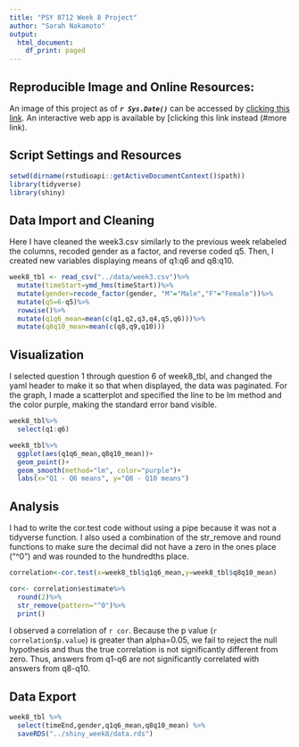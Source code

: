 ```yaml
---
title: "PSY 8712 Week 8 Project"
author: "Sarah Nakamoto"
output: 
  html_document:
    df_print: paged
---
```


## **Reproducible Image and Online Resources:**

An image of this project as of ***`r Sys.Date()`*** can be accessed by [clicking this link](#mybinder.org). An interactive web app is available by [clicking this link instead (#more link).

## **Script Settings and Resources**

```r
setwd(dirname(rstudioapi::getActiveDocumentContext()$path))
library(tidyverse)
library(shiny)
```

## **Data Import and Cleaning**

Here I have cleaned the week3.csv similarly to the previous week relabeled the columns, recoded gender as a factor, and reverse coded q5. Then, I created new variables displaying means of q1:q6 and q8:q10.

```r
week8_tbl <- read_csv("../data/week3.csv")%>%
  mutate(timeStart=ymd_hms(timeStart))%>%
  mutate(gender=recode_factor(gender, "M"="Male","F"="Female"))%>% 
  mutate(q5=6-q5)%>%
  rowwise()%>%
  mutate(q1q6_mean=mean(c(q1,q2,q3,q4,q5,q6)))%>%
  mutate(q8q10_mean=mean(c(q8,q9,q10)))
```

## **Visualization**

I selected question 1 through question 6 of week8_tbl, and changed the yaml header to make it so that when displayed, the data was paginated. For the graph, I made a scatterplot and specified the line to be lm method and the color purple, making the standard error band visible.

```r
week8_tbl%>%
  select(q1:q6)
```

```r
week8_tbl%>%
  ggplot(aes(q1q6_mean,q8q10_mean))+
  geom_point()+
  geom_smooth(method="lm", color="purple")+
  labs(x="Q1 - Q6 means", y="Q8 - Q10 means")

```

## **Analysis**

I had to write the cor.test code without using a pipe because it was not a tidyverse function. I also used a combination of the str_remove and round functions to make sure the decimal did not have a zero in the ones place ("\^0") and was rounded to the hundredths place.

```r
correlation<-cor.test(x=week8_tbl$q1q6_mean,y=week8_tbl$q8q10_mean)

cor<- correlation$estimate%>%
  round(2)%>%
  str_remove(pattern="^0")%>%
  print()
```

I observed a correlation of `r cor`. Because the p value (`r correlation$p.value`) is greater than alpha=0.05, we fail to reject the null hypothesis and thus the true correlation is not significantly different from zero. Thus, answers from q1-q6 are not significantly correlated with answers from q8-q10.

## **Data Export ** 
```r
week8_tbl %>%
  select(timeEnd,gender,q1q6_mean,q8q10_mean) %>%
  saveRDS("../shiny_week8/data.rds")
```

